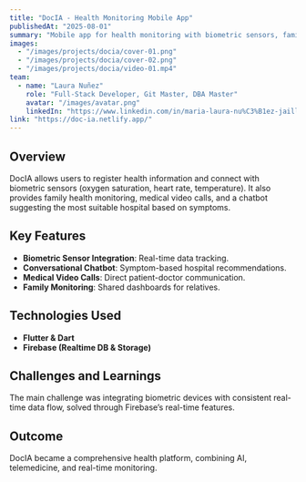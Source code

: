 ```yaml
---
title: "DocIA - Health Monitoring Mobile App"
publishedAt: "2025-08-01"
summary: "Mobile app for health monitoring with biometric sensors, family tracking, and hospital recommendations."
images:
  - "/images/projects/docia/cover-01.png"
  - "/images/projects/docia/cover-02.png"
  - "/images/projects/docia/video-01.mp4"
team:
  - name: "Laura Nuñez"
    role: "Full-Stack Developer, Git Master, DBA Master"
    avatar: "/images/avatar.png"
    linkedIn: "https://www.linkedin.com/in/maria-laura-nu%C3%B1ez-jaillita-8a3b87311/"
link: "https://doc-ia.netlify.app/"
---
```


## Overview

DocIA allows users to register health information and connect with biometric sensors (oxygen saturation, heart rate, temperature). It also provides family health monitoring, medical video calls, and a chatbot suggesting the most suitable hospital based on symptoms.

## Key Features

- **Biometric Sensor Integration**: Real-time data tracking.  
- **Conversational Chatbot**: Symptom-based hospital recommendations.  
- **Medical Video Calls**: Direct patient-doctor communication.  
- **Family Monitoring**: Shared dashboards for relatives.  

## Technologies Used

- **Flutter & Dart**  
- **Firebase (Realtime DB & Storage)**  

## Challenges and Learnings

The main challenge was integrating biometric devices with consistent real-time data flow, solved through Firebase’s real-time features.

## Outcome

DocIA became a comprehensive health platform, combining AI, telemedicine, and real-time monitoring.
